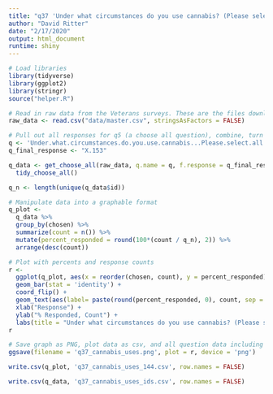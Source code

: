 ```yaml
---
title: "q37 'Under what circumstances do you use cannabis? (Please select all that apply)'"
author: "David Ritter"
date: "2/17/2020"
output: html_document
runtime: shiny
---
```


```r
# Load libraries
library(tidyverse)
library(ggplot2)
library(stringr)
source("helper.R")
```

```r
# Read in raw data from the Veterans surveys. These are the files downloaded from survey monkey saved as a .csv
raw_data <- read.csv("data/master.csv", stringsAsFactors = FALSE)
```

```r
# Pull out all responses for q5 (a choose all question), combine, turn into a tidy data format for further processing then d <- tidy_choose_all(q)etermine 'question n'
q <- 'Under.what.circumstances.do.you.use.cannabis...Please.select.all.that.apply.'
q_final_response <- "X.153"

q_data <- get_choose_all(raw_data, q.name = q, f.response = q_final_response) %>%
  tidy_choose_all()

q_n <- length(unique(q_data$id))
```

```r
# Manipulate data into a graphable format
q_plot <-
  q_data %>%
  group_by(chosen) %>%
  summarize(count = n()) %>%
  mutate(percent_responded = round(100*(count / q_n), 2)) %>%
  arrange(desc(count))
```

```r
# Plot with percents and response counts
r <- 
  ggplot(q_plot, aes(x = reorder(chosen, count), y = percent_responded)) +
  geom_bar(stat = 'identity') +
  coord_flip() +
  geom_text(aes(label= paste(round(percent_responded, 0), count, sep = "%:"))) +
  xlab("Response") +
  ylab("% Responded, Count") +
  labs(title = "Under what circumstances do you use cannabis? (Please select all that apply)", subtitle = q_n)
r
```


```r
# Save graph as PNG, plot data as csv, and all question data including response IDs as csv (save question n and N at end of plot file as "_x.x")
ggsave(filename = 'q37_cannabis_uses.png', plot = r, device = 'png')

write.csv(q_plot, 'q37_cannabis_uses_144.csv', row.names = FALSE)

write.csv(q_data, 'q37_cannabis_uses_ids.csv', row.names = FALSE)
```
